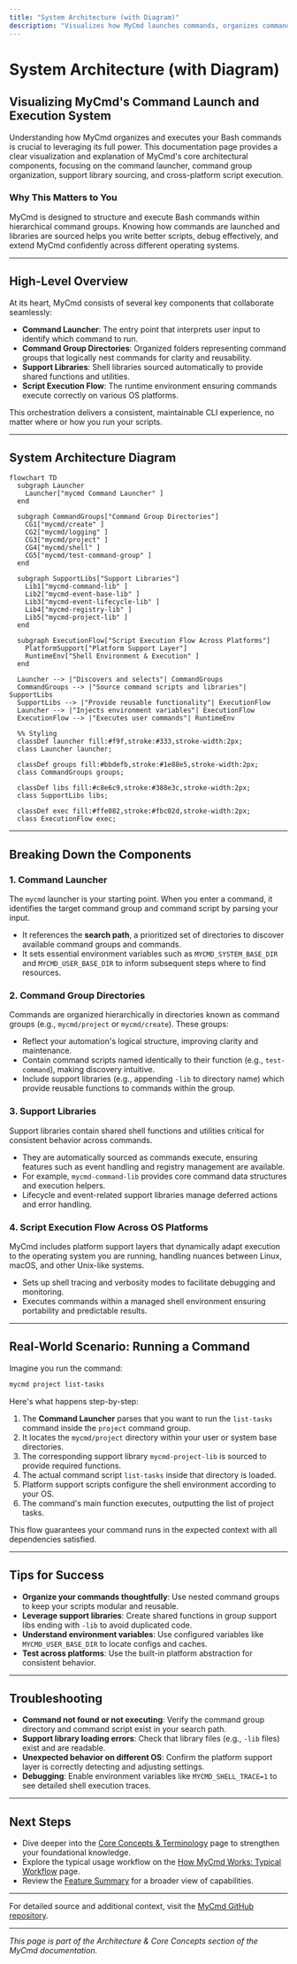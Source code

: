 ```yaml
---
title: "System Architecture (with Diagram)"
description: "Visualizes how MyCmd launches commands, organizes command groups, and manages library sourcing, including a mermaid diagram outlining major components: the command launcher, command group directories, support libraries, and script execution flow across OS platforms."
---
```


# System Architecture (with Diagram)

## Visualizing MyCmd's Command Launch and Execution System

Understanding how MyCmd organizes and executes your Bash commands is crucial to leveraging its full power. This documentation page provides a clear visualization and explanation of MyCmd's core architectural components, focusing on the command launcher, command group organization, support library sourcing, and cross-platform script execution.

### Why This Matters to You

MyCmd is designed to structure and execute Bash commands within hierarchical command groups. Knowing how commands are launched and libraries are sourced helps you write better scripts, debug effectively, and extend MyCmd confidently across different operating systems.

---

## High-Level Overview

At its heart, MyCmd consists of several key components that collaborate seamlessly:

- **Command Launcher**: The entry point that interprets user input to identify which command to run.
- **Command Group Directories**: Organized folders representing command groups that logically nest commands for clarity and reusability.
- **Support Libraries**: Shell libraries sourced automatically to provide shared functions and utilities.
- **Script Execution Flow**: The runtime environment ensuring commands execute correctly on various OS platforms.

This orchestration delivers a consistent, maintainable CLI experience, no matter where or how you run your scripts.

---

## System Architecture Diagram

```mermaid
flowchart TD
  subgraph Launcher
    Launcher["mycmd Command Launcher" ]
  end

  subgraph CommandGroups["Command Group Directories"]
    CG1["mycmd/create" ]
    CG2["mycmd/logging" ]
    CG3["mycmd/project" ]
    CG4["mycmd/shell" ]
    CG5["mycmd/test-command-group" ]
  end

  subgraph SupportLibs["Support Libraries"]
    Lib1["mycmd-command-lib" ]
    Lib2["mycmd-event-base-lib" ]
    Lib3["mycmd-event-lifecycle-lib" ]
    Lib4["mycmd-registry-lib" ]
    Lib5["mycmd-project-lib" ]
  end

  subgraph ExecutionFlow["Script Execution Flow Across Platforms"]
    PlatformSupport["Platform Support Layer"]
    RuntimeEnv["Shell Environment & Execution" ]
  end

  Launcher --> |"Discovers and selects"| CommandGroups
  CommandGroups --> |"Source command scripts and libraries"| SupportLibs
  SupportLibs --> |"Provide reusable functionality"| ExecutionFlow
  Launcher --> |"Injects environment variables"| ExecutionFlow
  ExecutionFlow --> |"Executes user commands"| RuntimeEnv

  %% Styling
  classDef launcher fill:#f9f,stroke:#333,stroke-width:2px;
  class Launcher launcher;

  classDef groups fill:#bbdefb,stroke:#1e88e5,stroke-width:2px;
  class CommandGroups groups;

  classDef libs fill:#c8e6c9,stroke:#388e3c,stroke-width:2px;
  class SupportLibs libs;

  classDef exec fill:#ffe082,stroke:#fbc02d,stroke-width:2px;
  class ExecutionFlow exec;
```

---

## Breaking Down the Components

### 1. Command Launcher

The `mycmd` launcher is your starting point. When you enter a command, it identifies the target command group and command script by parsing your input.

- It references the **search path**, a prioritized set of directories to discover available command groups and commands.
- It sets essential environment variables such as `MYCMD_SYSTEM_BASE_DIR` and `MYCMD_USER_BASE_DIR` to inform subsequent steps where to find resources.

### 2. Command Group Directories

Commands are organized hierarchically in directories known as command groups (e.g., `mycmd/project` or `mycmd/create`). These groups:

- Reflect your automation's logical structure, improving clarity and maintenance.
- Contain command scripts named identically to their function (e.g., `test-command`), making discovery intuitive.
- Include support libraries (e.g., appending `-lib` to directory name) which provide reusable functions to commands within the group.

### 3. Support Libraries

Support libraries contain shared shell functions and utilities critical for consistent behavior across commands.

- They are automatically sourced as commands execute, ensuring features such as event handling and registry management are available.
- For example, `mycmd-command-lib` provides core command data structures and execution helpers.
- Lifecycle and event-related support libraries manage deferred actions and error handling.

### 4. Script Execution Flow Across OS Platforms

MyCmd includes platform support layers that dynamically adapt execution to the operating system you are running, handling nuances between Linux, macOS, and other Unix-like systems.

- Sets up shell tracing and verbosity modes to facilitate debugging and monitoring.
- Executes commands within a managed shell environment ensuring portability and predictable results.

---

## Real-World Scenario: Running a Command

Imagine you run the command:

```bash
mycmd project list-tasks
```

Here's what happens step-by-step:

1. The **Command Launcher** parses that you want to run the `list-tasks` command inside the `project` command group.
2. It locates the `mycmd/project` directory within your user or system base directories.
3. The corresponding support library `mycmd-project-lib` is sourced to provide required functions.
4. The actual command script `list-tasks` inside that directory is loaded.
5. Platform support scripts configure the shell environment according to your OS.
6. The command's main function executes, outputting the list of project tasks.

This flow guarantees your command runs in the expected context with all dependencies satisfied.

---

## Tips for Success

- **Organize your commands thoughtfully**: Use nested command groups to keep your scripts modular and reusable.
- **Leverage support libraries**: Create shared functions in group support libs ending with `-lib` to avoid duplicated code.
- **Understand environment variables**: Use configured variables like `MYCMD_USER_BASE_DIR` to locate configs and caches.
- **Test across platforms**: Use the built-in platform abstraction for consistent behavior.

---

## Troubleshooting

- **Command not found or not executing**: Verify the command group directory and command script exist in your search path.
- **Support library loading errors**: Check that library files (e.g., `-lib` files) exist and are readable.
- **Unexpected behavior on different OS**: Confirm the platform support layer is correctly detecting and adjusting settings.
- **Debugging**: Enable environment variables like `MYCMD_SHELL_TRACE=1` to see detailed shell execution traces.

---

## Next Steps

- Dive deeper into the [Core Concepts & Terminology](/overview/architecture-core-concepts/core-concepts-terminology) page to strengthen your foundational knowledge.
- Explore the typical usage workflow on the [How MyCmd Works: Typical Workflow](/overview/architecture-core-concepts/workflow-overview) page.
- Review the [Feature Summary](/overview/product-introduction-value/feature-overview) for a broader view of capabilities.

---

For detailed source and additional context, visit the [MyCmd GitHub repository](https://github.com/travisbhartwell/mycmd).

---

_This page is part of the Architecture & Core Concepts section of the MyCmd documentation._
